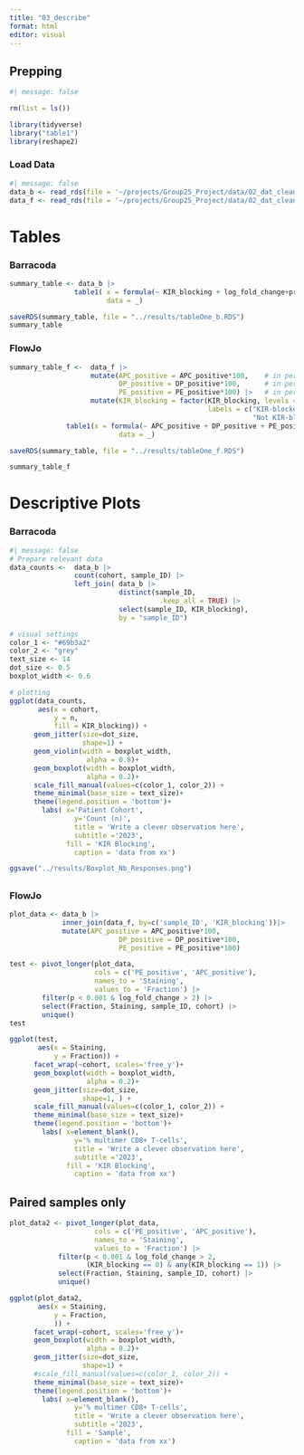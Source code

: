 ```yaml
---
title: "03_describe"
format: html
editor: visual
---
```


## Prepping

```r
#| message: false

rm(list = ls())

library(tidyverse)
library("table1")
library(reshape2) 
```

### Load Data

```r
#| message: false
data_b <- read_rds(file = '~/projects/Group25_Project/data/02_dat_clean_barracoda.RDS')
data_f <- read_rds(file = '~/projects/Group25_Project/data/02_dat_clean_flowjo.RDS')
```

# Tables

### Barracoda

```r

summary_table <- data_b |>
                table1( x = formula(~ KIR_blocking + log_fold_change+protein + HLA| cohort),
                        data = _)

saveRDS(summary_table, file = "../results/tableOne_b.RDS")
summary_table

```

### FlowJo

```r

summary_table_f <-  data_f |>
                    mutate(APC_positive = APC_positive*100,    # in percent
                           DP_positive = DP_positive*100,      # in percent
                           PE_positive = PE_positive*100) |>   # in percent
                    mutate(KIR_blocking = factor(KIR_blocking, levels = c(1, 0),
                                                 labels = c("KIR-blocked",
                                                            "Not KIR-blocked"))) |>
              table1(x = formula(~ APC_positive + DP_positive + PE_positive | KIR_blocking),
                           data = _)

saveRDS(summary_table, file = "../results/tableOne_f.RDS")

summary_table_f
```

# Descriptive Plots

### Barracoda

```r
#| message: false
# Prepare relevant data
data_counts <-  data_b |>
                count(cohort, sample_ID) |> 
                left_join( data_b |> 
                           distinct(sample_ID,
                                     .keep_all = TRUE) |>
                           select(sample_ID, KIR_blocking), 
                           by = "sample_ID")

# visual settings
color_1 <- "#69b3a2"
color_2 <- "grey"
text_size <- 14
dot_size <- 0.5
boxplot_width <- 0.6

# plotting
ggplot(data_counts, 
       aes(x = cohort, 
           y = n, 
           fill = KIR_blocking)) + 
      geom_jitter(size=dot_size, 
                  shape=1) +
      geom_violin(width = boxplot_width,
                   alpha = 0.8)+
      geom_boxplot(width = boxplot_width,
                   alpha = 0.2)+
      scale_fill_manual(values=c(color_1, color_2)) +
      theme_minimal(base_size = text_size)+
      theme(legend.position = 'bottom')+
    	labs( x='Patient Cohort',
        		y='Count (n)',
        		title = 'Write a clever observation here',
        		subtitle ='2023',
        	  fill = 'KIR Blocking',
        		caption = 'data from xx')

ggsave("../results/Boxplot_Nb_Responses.png")
```

## 

### FlowJo

```r
plot_data <- data_b |>
             inner_join(data_f, by=c('sample_ID', 'KIR_blocking'))|> 
             mutate(APC_positive = APC_positive*100,     
                           DP_positive = DP_positive*100,   
                           PE_positive = PE_positive*100) 
```

```r
test <- pivot_longer(plot_data, 
                     cols = c('PE_positive', 'APC_positive'),
                     names_to = 'Staining', 
                     values_to = 'Fraction') |>
        filter(p < 0.001 & log_fold_change > 2) |>
        select(Fraction, Staining, sample_ID, cohort) |>
        unique()
test
```

```r

ggplot(test, 
       aes(x = Staining, 
           y = Fraction)) +
      facet_wrap(~cohort, scales='free_y')+
      geom_boxplot(width = boxplot_width,
                   alpha = 0.2)+
      geom_jitter(size=dot_size, 
                  shape=1, ) +
      scale_fill_manual(values=c(color_1, color_2)) +
      theme_minimal(base_size = text_size)+
      theme(legend.position = 'bottom')+
    	labs( x=element_blank(),
        		y='% multimer CD8+ T-cells',
        		title = 'Write a clever observation here',
        		subtitle ='2023',
        	  fill = 'KIR Blocking',
        		caption = 'data from xx')
```

## Paired samples only

```r
plot_data2 <- pivot_longer(plot_data, 
                     cols = c('PE_positive', 'APC_positive'),
                     names_to = 'Staining', 
                     values_to = 'Fraction') |>
            filter(p < 0.001 & log_fold_change > 2,
                   (KIR_blocking == 0) & any(KIR_blocking == 1)) |>
            select(Fraction, Staining, sample_ID, cohort) |>
            unique()

ggplot(plot_data2, 
       aes(x = Staining, 
           y = Fraction, 
           )) +
      facet_wrap(~cohort, scales='free_y')+
      geom_boxplot(width = boxplot_width,
                   alpha = 0.2)+
      geom_jitter(size=dot_size, 
                  shape=1) +
      #scale_fill_manual(values=c(color_1, color_2)) +
      theme_minimal(base_size = text_size)+
      theme(legend.position = 'bottom')+
    	labs( x=element_blank(),
        		y='% multimer CD8+ T-cells',
        		title = 'Write a clever observation here',
        		subtitle ='2023',
        	  fill = 'Sample',
        		caption = 'data from xx')
```
